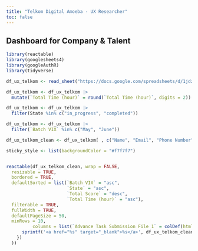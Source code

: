 ```yaml
---
title: "Telkom Digital Amoeba - UX Researcher"
toc: false
---
```


## Dashboard for Company & Talent

```r
library(reactable)
library(googlesheets4)
library(googleAuthR)
library(tidyverse)
```

```r
df_ux_telkom <- read_sheet("https://docs.google.com/spreadsheets/d/1jdzxLszCltBIudkOe6usxMLQwFZpIUU3fDdwvSyc7Q0", range = "Telkom Digital Amoeba - UX Researcher")
```

```r

df_ux_telkom <- df_ux_telkom |> 
  mutate(`Total Time (hour)` = round(`Total Time (hour)`, digits = 2))

df_ux_telkom <- df_ux_telkom |> 
  filter(State %in% c("in_progress", "completed"))

df_ux_telkom <- df_ux_telkom |> 
  filter(`Batch VIX` %in% c("May", "June"))

df_ux_telkom_clean <- df_ux_telkom[ , c("Name", "Email", "Phone Number", "Batch VIX", "State", "Advance Task Submission File 1", "Total Score", "Total Time (hour)")]
```

```r

sticky_style <- list(backgroundColor = "#f7f7f7")


reactable(df_ux_telkom_clean, wrap = FALSE,
  resizable = TRUE,
  bordered = TRUE,
  defaultSorted = list(`Batch VIX` = "asc",
                       `State` = "asc",
                       `Total Score` = "desc", 
                       `Total Time (hour)` = "asc"),
  filterable = TRUE,
  fullWidth = TRUE,
  defaultPageSize = 50,
  minRows = 10,
          columns = list(`Advance Task Submission File 1` = colDef(html = TRUE, cell = function(value, index) {
      sprintf('<a href="%s" target="_blank">%s</a>', df_ux_telkom_clean$`Advance Task Submission File 1`[index], value)
    })
  ))
```
